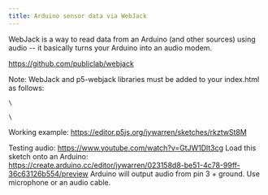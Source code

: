 ```yaml
---
title: Arduino sensor data via WebJack
---
```



WebJack is a way to read data from an Arduino (and other sources)
using audio -- it basically turns your Arduino into an audio modem.

<a href="https://github.com/publiclab/webjack">https://github.com/publiclab/webjack</a>

Note: WebJack and p5-webjack libraries must be added to your index.html as follows:
<pre><code class="language-markup">\<script src="https://webjack.io/dist/webjack.js">\</script></code></pre>
<pre><code class="language-markup">\<script src="https://jywarren.github.io/p5-webjack/lib.js">\</script></code></pre>

Working example: <a href="https://editor.p5js.org/jywarren/sketches/rkztwSt8M">https://editor.p5js.org/jywarren/sketches/rkztwSt8M</a>

Testing audio: <a href="https://www.youtube.com/watch?v=GtJW1Dlt3cg">https://www.youtube.com/watch?v=GtJW1Dlt3cg</a>
Load this sketch onto an Arduino:
<a href="https://create.arduino.cc/editor/jywarren/023158d8-be51-4c78-99ff-36c63126b554/preview">https://create.arduino.cc/editor/jywarren/023158d8-be51-4c78-99ff-36c63126b554/preview</a>
Arduino will output audio from pin 3 + ground. Use microphone or an audio cable.
